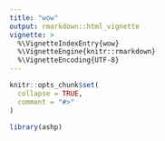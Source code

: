 ```yaml
---
title: "wow"
output: rmarkdown::html_vignette
vignette: >
  %\VignetteIndexEntry{wow}
  %\VignetteEngine{knitr::rmarkdown}
  %\VignetteEncoding{UTF-8}
---
```


```r
knitr::opts_chunk$set(
  collapse = TRUE,
  comment = "#>"
)
```

```r
library(ashp)
```
